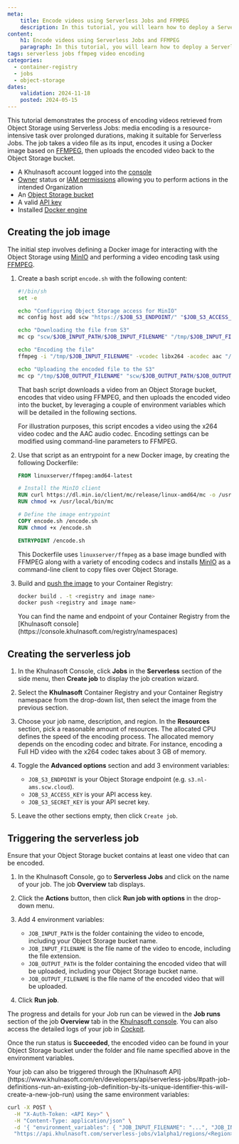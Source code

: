```yaml
---
meta:
    title: Encode videos using Serverless Jobs and FFMPEG
    description: In this tutorial, you will learn how to deploy a Serverless Job that encodes videos using FFMPEG
content:
    h1: Encode videos using Serverless Jobs and FFMPEG
    paragraph: In this tutorial, you will learn how to deploy a Serverless Job that encodes videos using FFMPEG
tags: serverless jobs ffmpeg video encoding
categories:
  - container-registry
  - jobs
  - object-storage
dates:
    validation: 2024-11-18
    posted: 2024-05-15
---
```


This tutorial demonstrates the process of encoding videos retrieved from Object Storage using Serverless Jobs: media encoding is a resource-intensive task over prolonged durations, making it suitable for Serverless Jobs. The job takes a video file as its input, encodes it using a Docker image based on [FFMPEG](https://ffmpeg.org/), then uploads the encoded video back to the Object Storage bucket.

<Macro id="requirements" />

- A Khulnasoft account logged into the [console](https://console.khulnasoft.com)
- [Owner](/identity-and-access-management/iam/concepts/#owner) status or [IAM permissions](/identity-and-access-management/iam/concepts/#permission) allowing you to perform actions in the intended Organization
- An [Object Storage bucket](/storage/object/how-to/create-a-bucket/)
- A valid [API key](/identity-and-access-management/iam/how-to/create-api-keys/)
- Installed [Docker engine](https://docs.docker.com/engine/install/)


## Creating the job image

The initial step involves defining a Docker image for interacting with the Object Storage using [MinIO](https://min.io/) and performing a video encoding task using [FFMPEG](https://ffmpeg.org/).

1. Create a bash script `encode.sh` with the following content:
    ```bash
    #!/bin/sh
    set -e

    echo "Configuring Object Storage access for MinIO"
    mc config host add scw "https://$JOB_S3_ENDPOINT/" "$JOB_S3_ACCESS_KEY" "$JOB_S3_SECRET_KEY"

    echo "Downloading the file from S3"
    mc cp "scw/$JOB_INPUT_PATH/$JOB_INPUT_FILENAME" "/tmp/$JOB_INPUT_FILENAME"

    echo "Encoding the file"
    ffmpeg -i "/tmp/$JOB_INPUT_FILENAME" -vcodec libx264 -acodec aac "/tmp/$JOB_OUTPUT_FILENAME"

    echo "Uploading the encoded file to the S3"
    mc cp "/tmp/$JOB_OUTPUT_FILENAME" "scw/$JOB_OUTPUT_PATH/$JOB_OUTPUT_FILENAME"
    ```

    That bash script downloads a video from an Object Storage bucket, encodes that video using FFMPEG, and then uploads the encoded video into the bucket, by leveraging a couple of environment variables which will be detailed in the following sections.

    <Message type="note">
    For illustration purposes, this script encodes a video using the x264 video codec and the AAC audio codec. Encoding settings can be modified using command-line parameters to FFMPEG.
    </Message>

2. Use that script as an entrypoint for a new Docker image, by creating the following Dockerfile:
    ```dockerfile
    FROM linuxserver/ffmpeg:amd64-latest

    # Install the MinIO client
    RUN curl https://dl.min.io/client/mc/release/linux-amd64/mc -o /usr/local/bin/mc
    RUN chmod +x /usr/local/bin/mc

    # Define the image entrypoint
    COPY encode.sh /encode.sh
    RUN chmod +x /encode.sh

    ENTRYPOINT /encode.sh
    ```

    This Dockerfile uses `linuxserver/ffmpeg` as a base image bundled with FFMPEG along with a variety of encoding codecs and installs [MinIO](https://min.io/) as a command-line client to copy files over Object Storage.

3. Build and [push the image](/containers/container-registry/how-to/push-images/) to your Container Registry:
    ```bash
    docker build . -t <registry and image name>
    docker push <registry and image name>
    ```
    <Message type="note">
    You can find the name and endpoint of your Container Registry from the [Khulnasoft console](https://console.khulnasoft.com/registry/namespaces)
    </Message>

## Creating the serverless job

1. In the Khulnasoft Console, click **Jobs** in the **Serverless** section of the side menu, then **Create job** to display the job creation wizard.

2. Select the **Khulnasoft** Container Registry and your Container Registry namespace from the drop-down list, then select the image from the previous section.

    <Lightbox src="khulnasoft-encoding_job_image.webp" alt="" />

3. Choose your job name, description, and region. In the **Resources** section, pick a reasonable amount of resources.
    <Message type="note">
    The allocated CPU defines the speed of the encoding process. The allocated memory depends on the encoding codec and bitrate. For instance, encoding a Full HD video with the x264 codec takes about 3 GB of memory.
    </Message>

4. Toggle the **Advanced options** section and add 3 environment variables:
    - `JOB_S3_ENDPOINT` is your Object Storage endpoint (e.g. `s3.nl-ams.scw.cloud`).
    - `JOB_S3_ACCESS_KEY` is your API access key.
    - `JOB_S3_SECRET_KEY` is your API secret key.

    <Lightbox src="khulnasoft-encoding_job_env.webp" alt="" />

5. Leave the other sections empty, then click `Create job`.

## Triggering the serverless job

Ensure that your Object Storage bucket contains at least one video that can be encoded.

1. In the Khulnasoft Console, go to **Serverless Jobs** and click on the name of your job. The job **Overview** tab displays.
2. Click the **Actions** button, then click **Run job with options** in the drop-down menu.
3. Add 4 environment variables:
    - `JOB_INPUT_PATH` is the folder containing the video to encode, including your Object Storage bucket name.
    - `JOB_INPUT_FILENAME` is the file name of the video to encode, including the file extension.
    - `JOB_OUTPUT_PATH` is the folder containing the encoded video that will be uploaded, including your Object Storage bucket name.
    - `JOB_OUTPUT_FILENAME` is the file name of the encoded video that will be uploaded.

    <Lightbox src="khulnasoft-encoding_run_env.webp" alt="" />

4. Click **Run job**.

The progress and details for your Job run can be viewed in the **Job runs** section of the job **Overview** tab in the [Khulnasoft console](https://console.khulnasoft.com). You can also access the detailed logs of your job in [Cockpit](/observability/cockpit/quickstart/).

Once the run status is **Succeeded**, the encoded video can be found in your Object Storage bucket under the folder and file name specified above in the environment variables.

<Message type="note">
Your job can also be triggered through the [Khulnasoft API](https://www.khulnasoft.com/en/developers/api/serverless-jobs/#path-job-definitions-run-an-existing-job-definition-by-its-unique-identifier-this-will-create-a-new-job-run) using the same environment variables:

```bash
curl -X POST \
  -H "X-Auth-Token: <API Key>" \
  -H "Content-Type: application/json" \
  -d '{ "environment_variables": { "JOB_INPUT_FILENAME": "...", "JOB_INPUT_PATH" : "...", "JOB_OUTPUT_FILENAME" : "...", "JOB_OUTPUT_PATH" : "..." } }' \
  "https://api.khulnasoft.com/serverless-jobs/v1alpha1/regions/<Region>/job-definitions/<Job ID>/start"
```
</Message>